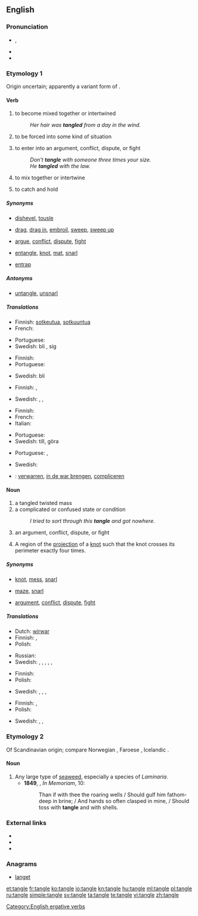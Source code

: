 ==English==
{{wikipedia}}

===Pronunciation===
* {{a|UK}} {{IPA|/ˈtaŋ.ɡəl/}}, {{SAMPA|/"taN.g@l/}}
* {{audio|en-us-tangle.ogg|Audio (US)}}
* {{rhymes|æŋɡəl}}

===Etymology 1===
Origin uncertain; apparently a variant form of {{term|tagle}}.

====Verb====
{{en-verb|tangl|es}}

# {{intransitive}} to become mixed together or intertwined
#: ''Her hair was '''tangled''' from a day in the wind.''
# {{intransitive}} to be forced into some kind of situation
# {{intransitive}} to enter into an argument, conflict, dispute, or fight
#: ''Don't '''tangle''' with someone three times your size.''
#: ''He '''tangled''' with the law.''
# {{transitive}} to mix together or intertwine
# {{transitive}} to catch and hold

=====Synonyms=====
* {{sense|to become mixed together or intertwined}} [[dishevel]], [[tousle]]
* {{sense|to be forced into some kind of situation}} [[drag]], [[drag in]], [[embroil]], [[sweep]], [[sweep up]]
* {{sense|to enter into an argument, conflict, dispute, or fight}} [[argue]], [[conflict]], [[dispute]], [[fight]]
* {{sense|to mix together or intertwine}} [[entangle]], [[knot]], [[mat]], [[snarl]]
* {{sense|to catch and hold}} [[entrap]]

=====Antonyms=====
* {{sense|to mix together or intertwine}} [[untangle]], [[unsnarl]]

=====Translations=====
{{trans-top|to become mixed together or intertwined}}
* Finnish: [[sotkeutua]], [[sotkuuntua]]
* French: {{t+|fr|emmêler}}
{{trans-mid}}
* Portuguese: {{t|pt|enrolar-se}}
* Swedish: bli {{t|sv|tilltrasslad}}, {{t|sv|trassla}} sig
{{trans-bottom}}

{{trans-top|to be forced into some kind of situation}}
* Finnish: {{t-|fi|sotkeutua}}
* Portuguese: {{t|pt|ser empurrado}}
{{trans-mid}}
* Swedish: bli {{t|sv|insnärjd}}
{{trans-bottom}}

{{trans-top|to enter into an argument, conflict, dispute, or fight}}
* Finnish: {{t+|fi|riidellä}}, {{t-|fi|tapella}}
{{trans-mid}}
* Swedish: {{t|sv|gräla}}, {{t|sv|bråka}}, {{t|sv|tampas}}
{{trans-bottom}}

{{trans-top|to mix together or intertwine}}
* Finnish: {{t+|fi|sotkea}}
* French: {{t+|fr|compliquer}}
* Italian: {{t|it|intrecciare}}
{{trans-mid}}
* Portuguese: {{t+|pt|emaranhar}}
* Swedish: {{t|sv|trassla}} till, göra {{t|sv|trasslig}}
{{trans-bottom}}

{{trans-top|to catch and hold}}
* Portuguese: {{t|pt|capturar}}, {{t|pt|pegar}}
{{trans-mid}}
* Swedish: {{t+|sv|snärja}}
{{trans-bottom}}

{{checktrans-top}}
* {{ttbc|nl}}: [[verwarren]], [[in de war brengen]], [[compliceren]]
{{trans-bottom}}

====Noun====
{{en-noun}}

# a tangled twisted mass
# a complicated or confused state or condition
#: ''I tried to sort through this '''tangle''' and got nowhere.''
# an argument, conflict, dispute, or fight
# {{mathematics}} A region of the [[projection]] of a [[knot]] such that the knot crosses its perimeter exactly four times.

=====Synonyms=====
* {{sense|tangled twisted mass}} [[knot]], [[mess]], [[snarl]]
* {{sense|complicated or confused state or condition}} [[maze]], [[snarl]]
* {{sense|argument, conflict, dispute, or fight}} [[argument]], [[conflict]], [[dispute]], [[fight]]

=====Translations=====
{{trans-top|tangled twisted mass}}
* Dutch: [[wirwar]] {{m}}
* Finnish: {{t-|fi|sotku}}, {{t+|fi|vyyhti}}
* Polish: {{t+|pl|plątanina|f}}
{{trans-mid}}
* Russian: {{t|ru|путаница|f|tr=putanica|sc=Cyrl}}
* Swedish: {{t|sv|bråte|c}}, {{t|sv|härva|c}}, {{t+|sv|röra|c}}, {{t|sv|oreda|c}}, {{t|sv|trassel|n}}, {{t|sv|virrvarr|n}}
{{trans-bottom}}

{{trans-top|complicated or confused state or condition}}
* Finnish: {{t-|fi|sotku}}
* Polish: {{t|pl|zamęt|m}}
{{trans-mid}}
* Swedish: {{t|sv|härva|c}}, {{t+|sv|röra|c}}, {{t|sv|trassel|n}}, {{t|sv|virrvarr|n}}
{{trans-bottom}}

{{trans-top|argument, conflict, dispute, or fight}}
* Finnish: {{t+|fi|riita}}, {{t+|fi|tappelu}}
* Polish: {{t+|pl|konflikt|m}}
{{trans-mid}}
* Swedish: {{t+|sv|bråk|n}}, {{t+|sv|gräl|n}}, {{t+|sv|konflikt|c}}
{{trans-bottom}}

===Etymology 2===
Of Scandinavian origin; compare Norwegian {{term|tongul}}, Faroese {{term|tongul}}, Icelandic {{term|þöngull}}.

====Noun====
{{en-noun}}

# Any large type of [[seaweed]], especially a species of ''Laminaria''.
#* '''1849''', {{w|Alfred, Lord Tennyson}}, ''In Memoriam'', 10:
#*: Than if with thee the roaring wells / Should gulf him fathom-deep in brine; / And hands so often clasped in mine, / Should toss with '''tangle''' and with shells.

===External links===
* {{R:Webster 1913}}
* {{R:Century 1911}}
* {{R:OneLook}}

===Anagrams===
* [[langet#English|langet]]

[[Category:English ergative verbs]]

[[et:tangle]]
[[fr:tangle]]
[[ko:tangle]]
[[io:tangle]]
[[kn:tangle]]
[[hu:tangle]]
[[ml:tangle]]
[[pl:tangle]]
[[ru:tangle]]
[[simple:tangle]]
[[sv:tangle]]
[[ta:tangle]]
[[te:tangle]]
[[vi:tangle]]
[[zh:tangle]]
